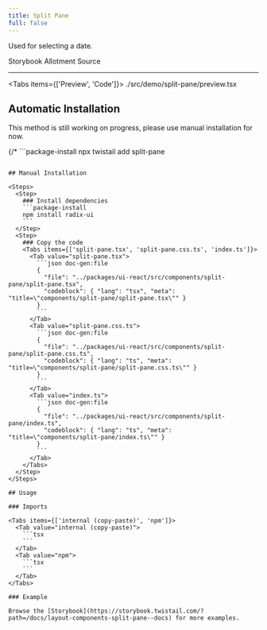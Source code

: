 ```yaml
---
title: Split Pane
full: false
---
```


Used for selecting a date.

<Badges>
  <BadgeLink href="https://storybook.twistail.com/?path=/docs/layout-components-split-pane--docs" external>
    Storybook
  </BadgeLink>
  <BadgeLink href="https://allotment.mulberryhousesoftware.com/docs/allotment" external>
    Allotment
  </BadgeLink>
  <BadgeLink href="https://github.com/riipandi/twistail/tree/main/packages/ui-react/src/components/split-pane" external>
    Source
  </BadgeLink>
</Badges>

---


<Tabs items={['Preview', 'Code']}>
  <Tab value="Preview" className="rounded-b-xl flex min-h-44 flex-wrap items-center justify-center gap-4 py-20 not-prose">
    <Demo />
  </Tab>
  <Tab value="Code">
    <include cwd lang="tsx">./src/demo/split-pane/preview.tsx</include>
  </Tab>
</Tabs>

## Automatic Installation

<Callout type='warn'>
  This method is still working on progress, please use manual installation for now.
</Callout>

{/* ```package-install
npx twistail add split-pane
``` */}

## Manual Installation

<Steps>
  <Step>
    ### Install dependencies
    ```package-install
    npm install radix-ui
    ```
  </Step>
  <Step>
    ### Copy the code
    <Tabs items={['split-pane.tsx', 'split-pane.css.ts', 'index.ts']}>
      <Tab value="split-pane.tsx">
        ```json doc-gen:file
        {
          "file": "../packages/ui-react/src/components/split-pane/split-pane.tsx",
          "codeblock": { "lang": "tsx", "meta": "title=\"components/split-pane/split-pane.tsx\"" }
        }
        ```
      </Tab>
      <Tab value="split-pane.css.ts">
        ```json doc-gen:file
        {
          "file": "../packages/ui-react/src/components/split-pane/split-pane.css.ts",
          "codeblock": { "lang": "ts", "meta": "title=\"components/split-pane/split-pane.css.ts\"" }
        }
        ```
      </Tab>
      <Tab value="index.ts">
        ```json doc-gen:file
        {
          "file": "../packages/ui-react/src/components/split-pane/index.ts",
          "codeblock": { "lang": "ts", "meta": "title=\"components/split-pane/index.ts\"" }
        }
        ```
      </Tab>
    </Tabs>
  </Step>
</Steps>

## Usage

### Imports

<Tabs items={['internal (copy-paste)', 'npm']}>
  <Tab value="internal (copy-paste)">
    ```tsx
    ```
  </Tab>
  <Tab value="npm">
    ```tsx
    ```
  </Tab>
</Tabs>

### Example

Browse the [Storybook](https://storybook.twistail.com/?path=/docs/layout-components-split-pane--docs) for more examples.
